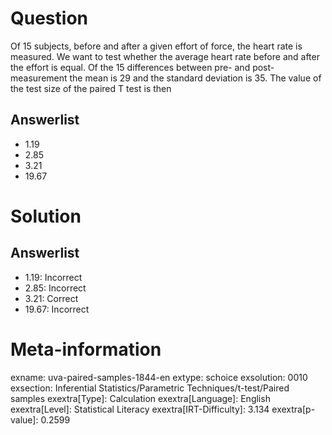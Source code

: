 Question
========

Of 15 subjects, before and after a given effort of force, the heart rate is measured. We want to test whether the average heart rate before and after the effort is equal. Of the 15 differences between pre- and post-measurement the mean is 29 and the standard deviation is 35. The value of the test size of the paired T test is then

Answerlist
----------

* 1.19
* 2.85
* 3.21
* 19.67

Solution
========

Answerlist
----------

* 1.19: Incorrect
* 2.85: Incorrect
* 3.21: Correct
* 19.67: Incorrect

Meta-information
================
exname: uva-paired-samples-1844-en
extype: schoice
exsolution: 0010
exsection: Inferential Statistics/Parametric Techniques/t-test/Paired samples
exextra[Type]: Calculation
exextra[Language]: English
exextra[Level]: Statistical Literacy
exextra[IRT-Difficulty]: 3.134
exextra[p-value]: 0.2599
